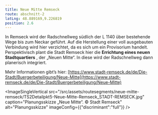 ```yaml
---
title: Neue Mitte Remseck
route: abschnitt-2
latLng: 48.889169,9.226819
position: 2.6
---
```

In Remseck wird der Radschnellweg südlich der L 1140 über bestehende Wege bis zum Neckar geführt. Auf die Herstellung einer voll ausgebauten Verbindung wird hier verzichtet, da es sich um ein Provisorium handelt. Perspektivisch plant die Stadt Remseck hier die **Errichtung eines neuen Stadtquartiers** , der „Neuen Mitte“. In diese wird der Radschnellweg dann planerisch integriert.

Mehr Informationen gibt’s hier: [https://www.stadt-remseck.de/de/Die-Stadt/Buergerbeteiligung/Neue-Mitte](https://www.stadt-remseck.de/de/Die-Stadt/Buergerbeteiligung/Neue-Mitte)

<ImageSingleVertical src="/src/assets/routesegments/neue-mitte-remseck/TS2Detailpkt5-Neue-Mitte-Remseck_STADT-REMSECK.jpg" caption="Planungsskizze „Neue Mitte“. © Stadt Remseck" alt="Planungsskizze" imageConfig={{"discriminant":"full"}} />
